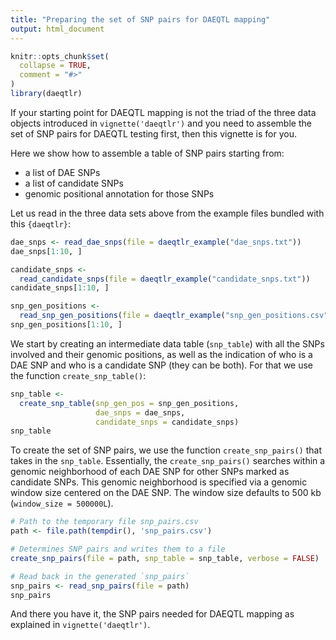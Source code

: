 ```yaml
---
title: "Preparing the set of SNP pairs for DAEQTL mapping"
output: html_document
---
```


```r
knitr::opts_chunk$set(
  collapse = TRUE,
  comment = "#>"
)
library(daeqtlr)
```

If your starting point for DAEQTL mapping is not the triad of the three data
objects introduced in `vignette('daeqtlr')` and you need to assemble the set of
SNP pairs for DAEQTL testing first, then this vignette is for you.

Here we show how to assemble a table of SNP pairs starting from:

- a list of DAE SNPs
- a list of candidate SNPs
- genomic positional annotation for those SNPs

Let us read in the three data sets above from the example files bundled with
this `{daeqtlr}`:

```r
dae_snps <- read_dae_snps(file = daeqtlr_example("dae_snps.txt"))
dae_snps[1:10, ]

candidate_snps <-
  read_candidate_snps(file = daeqtlr_example("candidate_snps.txt"))
candidate_snps[1:10, ]

snp_gen_positions <-
  read_snp_gen_positions(file = daeqtlr_example("snp_gen_positions.csv"))
snp_gen_positions[1:10, ]
```

We start by creating an intermediate data table (`snp_table`) with all the SNPs
involved and their genomic positions, as well as the indication of who is a DAE
SNP and who is a candidate SNP (they can be both). For that we use the function
`create_snp_table()`:

```r
snp_table <-
  create_snp_table(snp_gen_pos = snp_gen_positions,
                   dae_snps = dae_snps,
                   candidate_snps = candidate_snps)
snp_table
```

To create the set of SNP pairs, we use the function `create_snp_pairs()` that
takes in the `snp_table`. Essentially, the `create_snp_pairs()` searches within
a genomic neighborhood of each DAE SNP for other SNPs marked as candidate SNPs.
This genomic neighborhood is specified via a genomic window size centered on
the DAE SNP. The window size defaults to 500 kb (`window_size = 500000L`).

```r
# Path to the temporary file snp_pairs.csv
path <- file.path(tempdir(), 'snp_pairs.csv')

# Determines SNP pairs and writes them to a file
create_snp_pairs(file = path, snp_table = snp_table, verbose = FALSE)

# Read back in the generated `snp_pairs`
snp_pairs <- read_snp_pairs(file = path)
snp_pairs
```

And there you have it, the SNP pairs needed for DAEQTL mapping as explained in
`vignette('daeqtlr')`.
